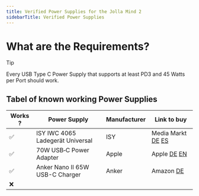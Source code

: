 ```yaml
---
title: Verified Power Supplies for the Jolla Mind 2
sidebarTitle: Verified Power Supplies
---
```


# What are the Requirements?
>[!TIP]
>
>Every USB Type C Power Supply that supports at least PD3 and 45 Watts per Port should work.
## Tabel of known working Power Supplies
|Works ?| Power Supply | Manufacturer| Link to buy|
|---|---|---|---|
|✅| ISY IWC 4065 Ladegerät Universal | ISY |Media Markt [DE](https://www.mediamarkt.de/de/product/_isy-iwc-4065-ladegerat-universal-max-output-65-w-weiss-2891690.htmlhttps://www.mediamarkt.de/de/product/_isy-iwc-4065-ladegerat-universal-max-output-65-w-weiss-2891690.html) [ES](https://www.mediamarkt.es/es/product/_cargador-isy-iwc-4065-65w-universal-blanco-1567814.html)|
|✅| 70W USB‑C Power Adapter | Apple |Apple [DE](https://www.apple.com/de/shop/product/MXN53ZM/A) [EN](https://www.apple.com/shop/product/MXN53AM/A)|
|✅| Anker Nano II 65W USB-C Charger | Anker |Amazon [DE](https://www.amazon.de/Anker-Ladegerät-Schnellladeleistung-Technologie-Kompatibel-Schwarz/dp/B094QKV6S8)|
|❌|||